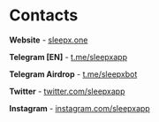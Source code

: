 # Contacts

**Website** - [sleepx.one](http://sleepx.one)

**Telegram [EN]** - [t.me/sleepxapp](http://t.me/sleepxapp)

**Telegram Airdrop** - [t.me/sleepxbot](http://t.me/sleepxbot)

**Twitter** - [twitter.com/sleepxapp](http://twitter.com/sleepxapp)

**Instagram** - [instagram.com/sleepxapp](http://instagram.com/sleepxapp)
